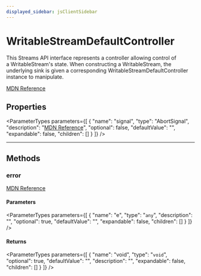 ```yaml
---
displayed_sidebar: jsClientSidebar
---
```



# WritableStreamDefaultController

This Streams API interface represents a controller allowing control of a WritableStream's state. When constructing a WritableStream, the underlying sink is given a corresponding WritableStreamDefaultController instance to manipulate.

[MDN Reference](https://developer.mozilla.org/docs/Web/API/WritableStreamDefaultController)

## Properties

<ParameterTypes parameters={[
  {
    "name": "signal",
    "type": "AbortSignal",
    "description": "[MDN Reference](https://developer.mozilla.org/docs/Web/API/WritableStreamDefaultController/signal)",
    "optional": false,
    "defaultValue": "",
    "expandable": false,
    "children": []
  }
]} />

___

## Methods

### error

[MDN Reference](https://developer.mozilla.org/docs/Web/API/WritableStreamDefaultController/error)

#### Parameters

<ParameterTypes parameters={[
  {
    "name": "e",
    "type": "`any`",
    "description": "",
    "optional": true,
    "defaultValue": "",
    "expandable": false,
    "children": []
  }
]} />

#### Returns

<ParameterTypes parameters={[
  {
    "name": "void",
    "type": "`void`",
    "optional": true,
    "defaultValue": "",
    "description": "",
    "expandable": false,
    "children": []
  }
]} />
